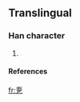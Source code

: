 ==Translingual==

===Han character===
{{Han char|rn=|rad=乙|as=07|sn=8|four=|canj=一一口弓 (MMRN)}}

# {{defn|Han}}

====References====
{{Han ref|kx=0084.201|dkj=|dj=|hdz=|uh=341A|ud=13338|bh=|bd=}}



[[fr:㐚]]